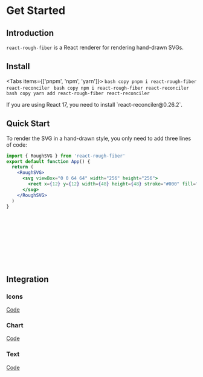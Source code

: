
# Get Started
 
## Introduction

`react-rough-fiber` is a React renderer for rendering hand-drawn SVGs.

## Install

<Tabs items={['pnpm', 'npm', 'yarn']}>
  <Tab>
    ```bash copy
    pnpm i react-rough-fiber react-reconciler
    ```
  </Tab>
  <Tab>
    ```bash copy
    npm i react-rough-fiber react-reconciler
    ```
  </Tab>
  <Tab>
    ```bash copy
    yarn add react-rough-fiber react-reconciler
    ```
  </Tab>
</Tabs>

<Callout type="warning" emoji="⚠️">
  If you are using React 17, you need to install `react-reconciler@0.26.2`.
</Callout>

## Quick Start

To render the SVG in a hand-drawn style, you only need to add three lines of code:

```jsx {1,4,8}
import { RoughSVG } from 'react-rough-fiber'
export default function App() {
  return (
    <RoughSVG>
      <svg viewBox="0 0 64 64" width="256" height="256">
        <rect x={12} y={12} width={48} height={48} stroke="#000" fill="#82ca9d" />
      </svg>
    </RoughSVG>
  )
}
```

<RoughSVG>
  <svg viewBox="0 0 48 48" width="128" height="128">
    <rect
      x={6}
      y={6}
      width={36}
      height={36}
      stroke="currentColor"
      fill="#82ca9d"
    />
  </svg>
</RoughSVG>

## Integration

### Icons

<IconDemo />

[Code](/examples/icon)

### Chart

<ChartDemo />

[Code](/examples/chart/recharts)

### Text

<TextDemo />

[Code](/examples/text)
